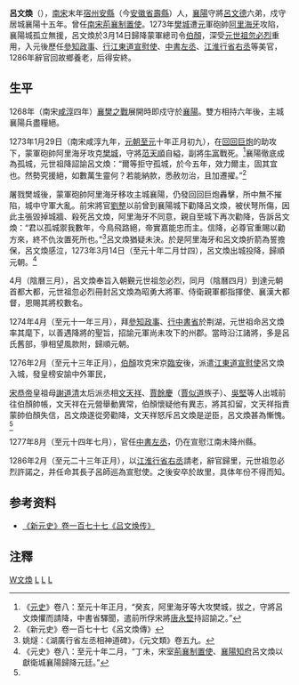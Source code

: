 '''呂文煥'''（{{bd|？||？||}}），[[南宋|南宋]]末年[[宿州|宿州]][[安縣|安縣]]（今[[安徽省|安徽省]][[壽縣|壽縣]]）人，[[襄陽|襄陽]]守將[[呂文德|呂文德]]六弟，戍守居城襄陽十五年。曾任[[南宋|南宋]][[荊襄制置使|荊襄制置使]]。1273年[[樊城|樊城]]遭[[元朝|元]]軍砲帥[[阿里海牙|阿里海牙]]攻陷，襄陽城孤立無援，呂文煥於3月14日歸降蒙軍總司令[[伯顏|伯顏]]，深受[[忽必烈|元世祖忽必烈]]重用，入元後歷任[[參知政事|參知政事]]、[[行江東道宣慰使|行江東道宣慰使]]、[[中書左丞|中書左丞]]、[[江淮行省右丞|江淮行省右丞]]等美官，1286年辭官回故鄉養老，后得安終。

== 生平 ==
1268年（南宋[[咸淳|咸淳]]四年）[[襄樊之戰|襄樊之戰]]展開時即戍守於[[襄陽|襄陽]]。雙方相持六年後，主城襄陽兵盡糧絕。

1273年1月29日（南宋咸淳九年，[[元朝|元朝]][[至元_(元世祖)|至元]]十年正月初九），在[[回回巨炮|回回巨炮]]的助攻下，蒙軍砲帥阿里海牙攻克[[樊城|樊城]]，守將[[范天順|范天順]]自縊，副將[[牛富|牛富]]戰死。<ref>《[[元史|元史]]》卷八：至元十年正月，“癸亥，阿里海牙等大攻樊城，拔之，守將呂文煥懼而請降，中書省驛聞，遣前所俘宋將[[唐永堅|唐永堅]]持詔諭之。”</ref>襄陽徹底成為孤城，元世祖降詔諭呂文煥：“爾等拒守孤城，於今五年，效力爾主，固其宜也。然勢究援絕，如數萬生靈何？若能納款，悉赦勿治，且加遷擢。”<ref name="#1">《新元史》卷一百七十七《呂文煥傳》</ref>

屠戮樊城後，蒙軍砲帥阿里海牙移攻主城襄陽，仍發回回巨炮轟擊，所中無不摧陷，城中守軍大亂。前宋將官[[劉整|劉整]]以前曾到襄陽城下勸降呂文煥，被伏弩所傷，因此主張毀掉城牆、殺死呂文煥，阿里海牙不同意，親自至城下再次勸降，告訴呂文煥：“君以孤城禦我數年，今鳥飛路絕，帝實嘉能忠而主。信降，必尊官重賜以勸方來，終不仇汝置死所也。”<ref>姚燧：《湖廣行省左丞相神道碑》，《元文類》卷五九。</ref>呂文煥猶疑未決。於是阿里海牙和呂文煥折箭為誓擔保，呂文煥感泣，1273年3月14日（至元十年二月廿四），呂文煥出城投降，歸順元朝。<ref>《元史》卷八：至元十年二月，“丁未，宋室[[荊襄制置使|荊襄制置使]]、[[襄陽知府|襄陽知府]]呂文煥以獻衛城襄陽歸降元廷。”</ref>

4月（陰曆三月），呂文煥奉旨入朝覲元世祖忽必烈，同月（陰曆四月）到達元朝首都大都，元世祖忽必烈冊封呂文煥為昭勇大將軍、侍衛親軍都指揮使、襄漢大都督，恩賜其將校數名。

1274年4月（至元十一年三月），拜[[參知政事|參知政事]]、[[行中書省|行中書省]]於荆湖，元世祖命呂文煥率其麾下，以善遇降將的聖旨，招諭元軍尚未攻下的州郡。當時沿江諸將，多是呂氏舊部，爭相望風款附，歸順元朝。

1276年2月（至元十三年正月），[[伯顏|伯顏]]攻克宋京[[臨安|臨安]]後，派遣[[江東道宣慰使|江東道宣慰使]]呂文煥入城，發皇榜安諭中外軍民，

[[宋恭帝|宋恭帝]]皇祖母[[謝道清|謝道清]]太后派丞相[[文天祥|文天祥]]、[[賈餘慶|賈餘慶]]（[[賈似道|賈似道]]族子）、[[吳堅|吳堅]]等人出城前往伯顏帥帳，文天祥在元營舉動異常，伯顏懷疑他有異志，將其扣留，文天祥指責蒙帥伯顏失信，呂文煥遂從旁勸降，文天祥怒斥呂文煥是逆臣，呂文煥甚為慚愧。<ref name="#1"/>

1277年8月（至元十四年七月），官任[[中書左丞|中書左丞]]，仍在宣慰江南未降州縣。

1286年2月（至元二十三年正月），以[[江淮行省右丞|江淮行省右丞]]請老，辭官歸里，元世祖忽必烈許諾之，并任命其長子呂師巡為宣慰使。之後安卒於故里，具体年份不得而知。

== 参考资料 ==
*[http://www.guoxue123.com/shibu/0101/00xys/176.htm 《新元史》卷一百七十七《吕文焕传》] {{Wayback|url=http://www.guoxue123.com/shibu/0101/00xys/176.htm |date=20201212173536 }}

== 注釋 ==
{{reflist}}

{{DEFAULTSORT:L呂文煥}}


[[Category:呂姓|W文煥]]
[[Category:寿县人|L]]
[[Category:南宋军事人物|L]]
[[Category:元朝軍事人物|L]]